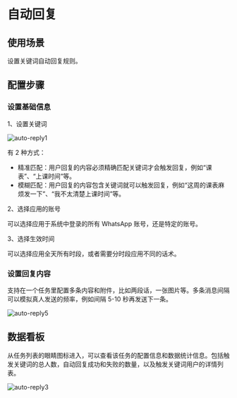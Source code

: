 # 自动回复

## 使用场景

设置关键词自动回复规则。

## 配置步骤

### 设置基础信息

1、设置关键词

![auto-reply1](/images/auto-reply1.png)

有 2 种方式：

- 精准匹配：用户回复的内容必须精确匹配关键词才会触发回复，例如“课表”、“上课时间”等。
- 模糊匹配：用户回复的内容包含关键词就可以触发回复，例如“这周的课表麻烦发一下”、“我不太清楚上课时间”等。

2、选择应用的账号

可以选择应用于系统中登录的所有 WhatsApp 账号，还是特定的账号。

3、选择生效时间

可以选择应用全天所有时段，或者需要分时段应用不同的话术。

### 设置回复内容

支持在一个任务里配置多条内容和附件，比如两段话，一张图片等。多条消息间隔可以模拟真人发送的频率，例如间隔 5-10 秒再发送下一条。

![auto-reply5](/images/auto-reply5.png)

## 数据看板

从任务列表的眼睛图标进入，可以查看该任务的配置信息和数据统计信息。包括触发关键词的总人数，自动回复成功和失败的数量，以及触发关键词用户的详情列表。

![auto-reply3](/images/auto-reply3.png)
